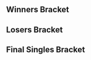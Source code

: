 {{DISPLAYTITLE: Apollo VIII: Singles Bracket}}{{SetGame|melee}}
{{Tabs static
|name1=Overview |link1=Apollo/8
|name2=Singles Pools |link2=Apollo/8/Singles Pools
|name3=Singles Bracket |link3=Apollo/8/Singles Bracket
|name4=Doubles Bracket |link4=Apollo/8/Doubles Bracket
|This=3
}}
==Winners Bracket==
{{8DEWBracketA
<!-- Quarterfinals -->
|r1m1p1=dizzkidboogie |r1m1p1flag=us |r1m1p1score=3
|r1m1p2=2saint |r1m1p2flag=us |r1m1p2score=0
|r1m1win=1

|r1m2p1=Hax |r1m2p1flag=us |r1m2p1score=3
|r1m2p2=Jflex |r1m2p2flag=us |r1m2p2score=2
|r1m2win=1

|r1m3p1=Rishi |r1m3p1flag=us |r1m3p1score=3
|r1m3p2=Kaeon |r1m3p2flag=us |r1m3p2score=0
|r1m3win=1

|r1m4p1=Captain Smuckers |r1m4p1flag=us |r1m4p1score=3
|r1m4p2=Zanguzen |r1m4p2flag=us |r1m4p2score=1
|r1m4win=1

<!-- SEMIFINALS -->
|r2m1p1=dizzkidboogie |r2m1p1flag=us |r2m1p1score=3
|r2m1p2=Hax |r2m1p2flag=us |r2m1p2score=2
|r2m1win=1

|r2m2p1=Rishi |r2m2p1flag=us |r2m2p1score=0
|r2m2p2=Captain Smuckers |r2m2p2flag=us |r2m2p2score=3
|r2m2win=2
}}
==Losers Bracket==
{{16DELBracketSmwA
|tourneylink=Apollo/8
|tourneyname=Apollo VIII
|l1placement=13-16
|l2placement=9-12
|l3placement=7-8
|l4placement=5-6

<!-- Round 1 -->
|l1m1p1=BIG KID |l1m1p1flag=us |l1m1p1score=3
|l1m1p2=Roman |l1m1p2flag=us |l1m1p2score=2
|l1m1win=1

|l1m2p1=Wassabi |l1m2p1flag=us |l1m2p1score=0
|l1m2p2=Sunn |l1m2p2flag=us |l1m2p2score=3
|l1m2win=2

|l1m3p1=BigWenz |l1m3p1flag=us |l1m3p1score=0
|l1m3p2=vortex |l1m3p2flag=us |l1m3p2score=3
|l1m3win=2

|l1m4p1=JJM |l1m4p1flag=us |l1m4p1score=2
|l1m4p2=Vino |l1m4p2flag=us |l1m4p2score=3
|l1m4win=2

<!-- Round 2 -->
|l2m1p1=Zanguzen |l2m1p1flag=us |l2m1p1score=3
|l2m1p2=BIG KID |l2m1p2flag=us |l2m1p2score=0
|l2m1win=1

|l2m2p1=Kaeon |l2m2p1flag=us |l2m2p1score=3
|l2m2p2=Sunn |l2m2p2flag=us |l2m2p2score=0
|l2m2win=1

|l2m3p1=Jflex |l2m3p1flag=us |l2m3p1score=0
|l2m3p2=vortex |l2m3p2flag=us |l2m3p2score=3
|l2m3win=2

|l2m4p1=2saint |l2m4p1flag=us |l2m4p1score=3
|l2m4p2=Vino |l2m4p2flag=us |l2m4p2score=0
|l2m4win=1

<!-- Round 3 -->
|l3m1p1=Zanguzen |l3m1p1flag=us |l3m1p1score=1
|l3m1p2=Kaeon |l3m1p2flag=us |l3m1p2score=3
|l3m1win=2

|l3m2p1=vortex |l3m2p1flag=us |l3m2p1score=0
|l3m2p2=2saint |l3m2p2flag=us |l3m2p2score=3
|l3m2win=2

<!-- Round 4 -->
|l4m1p1=Hax |l4m1p1flag=us |l4m1p1score=3
|l4m1p2=Kaeon |l4m1p2flag=us |l4m1p2score=1
|l4m1win=1

|l4m2p1=Rishi |l4m2p1flag=us |l4m2p1score=2
|l4m2p2=2saint |l4m2p2flag=us |l4m2p2score=3
|l4m2win=2
}}
<onlyinclude>
==Final Singles Bracket==
{{DEFinalSmwBracket
|tourneylink=Apollo/8
|tourneyname=Apollo VIII
|l1placement=4
|r2placement=3
|r3loserplacement=2
|r3winnerplacement=1
|export_score=true
|disableheads=true


<!-- FROM WINNERS -->
|r1m1p1=dizzkidboogie |r1m1p1flag=us |r1m1p1score=1
|r1m1p2=Captain Smuckers |r1m1p2flag=us |r1m1p2score=3
|r1m1win=2

<!-- FROM LOSERS -->
|l1m1p1=Hax |l1m1p1flag=us |l1m1p1score=3
|l1m1p2=2saint |l1m1p2flag=us |l1m1p2score=2
|l1m1win=1

<!-- LOSERS FINALS -->
|r2m1p1=dizzkidboogie |r2m1p1flag=us |r2m1p1score=3
|r2m1p2=Hax |r2m1p2flag=us |r2m1p2score=2
|r2m1win=1

<!-- GRAND FINALS -->
|r3m1p1=Captain Smuckers |r3m1p1flag=us |r3m1p1score=3 |r3m2p1score=
|r3m1p2=dizzkidboogie |r3m1p2flag=us |r3m1p2score=1 |r3m2p2score=
|r3m1win=1
}}</onlyinclude>
